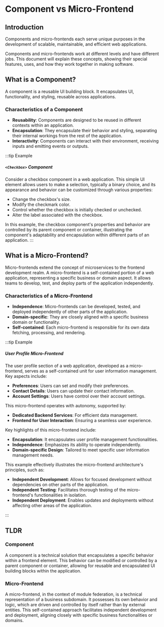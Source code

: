 # Component vs Micro-Frontend

## Introduction
Components and micro-frontends each serve unique purposes in the development of scalable, maintainable, and efficient web applications.

Components and micro-frontends work at different levels and have different jobs. This document will explain these concepts, showing their special features, uses, and how they work together in making software.

## What is a Component?

A component is a reusable UI building block. It encapsulates UI, functionality, and styling, reusable across applications.

### Characteristics of a Component

- **Reusability**: Components are designed to be reused in different contexts within an application.
- **Encapsulation**: They encapsulate their behavior and styling, separating their internal workings from the rest of the application.
- **Interactivity**: Components can interact with their environment, receiving inputs and emitting events or outputs.


:::tip Example
##### `<Checkbox>` Component

Consider a checkbox component in a web application.
This simple UI element allows users to make a selection, typically a binary choice, and its appearance and behavior can be customized through various properties:

- Change the checkbox's size.
- Modify the checkmark color.
- Control whether the checkbox is initially checked or unchecked.
- Alter the label associated with the checkbox.

In this example, the checkbox component's properties and behavior are controlled by its parent component or container, illustrating the component's adaptability and encapsulation within different parts of an application.
:::

## What is a Micro-Frontend?

Micro-frontends extend the concept of microservices to the frontend development realm. A micro-frontend is a self-contained portion of a web application, representing a specific business or domain aspect. It allows teams to develop, test, and deploy parts of the application independently.

### Characteristics of a Micro-Frontend

- **Independence**: Micro-frontends can be developed, tested, and deployed independently of other parts of the application.
- **Domain-specific**: They are closely aligned with a specific business domain or functionality.
- **Self-contained**: Each micro-frontend is responsible for its own data fetching, processing, and rendering.


:::tip Example

##### User Profile Micro-Frontend
The user profile section of a web application, developed as a micro-frontend, serves as a self-contained unit for user information management. Key aspects include:

- **Preferences**: Users can set and modify their preferences.
- **Contact Details**: Users can update their contact information.
- **Account Settings**: Users have control over their account settings.

This micro-frontend operates with autonomy, supported by:

- **Dedicated Backend Services**: For efficient data management.
- **Frontend for User Interaction**: Ensuring a seamless user experience.

Key highlights of this micro-frontend include:

- **Encapsulation**: It encapsulates user profile management functionalities.
- **Independence**: Emphasizes its ability to operate independently.
- **Domain-specific Design**: Tailored to meet specific user information management needs.

This example effectively illustrates the micro-frontend architecture's principles, such as:

- **Independent Development**: Allows for focused development without dependencies on other parts of the application.
- **Independent Testing**: Facilitates thorough testing of the micro-frontend's functionalities in isolation.
- **Independent Deployment**: Enables updates and deployments without affecting other areas of the application.

:::




## TLDR

### Component
 A component is a technical solution that encapsulates a specific behavior within a frontend element. This behavior can be modified or controlled by a parent component or container, allowing for reusable and encapsulated UI building blocks within the application.

### Micro-Frontend
A micro-frontend, in the context of module federation, is a technical representation of a business subdomain. It possesses its own behavior and logic, which are driven and controlled by itself rather than by external entities. This self-contained approach facilitates independent development and deployment, aligning closely with specific business functionalities or domains.
